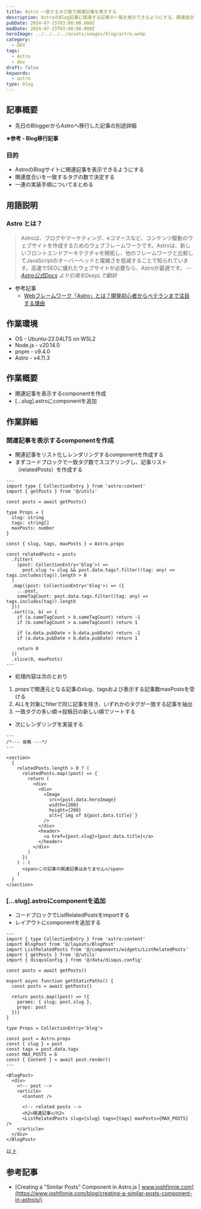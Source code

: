 ```yaml
---
title: Astro 一致するタグ数で関連記事を表示する
description: AstroのBlog記事に関連する記事の一覧を表示できるようにする。関連度合いを一致するタグの数で決定する。
pubDate: 2024-07-15T03:00:00.000Z
modDate: 2024-07-15T03:00:00.000Z
heroImage: ../../../../assets/images/blog/astro.webp
category:
  - DEV
tags:
  - Astro
  - dev
draft: false
keywords:
  - astro
type: blog
---
```



## 記事概要

- 先日のBloggerからAstroへ移行した記事の別途詳細

**※参考 - Blog移行記事**

<BlogCard
  title='BlogをBloggerからAstroへ移行した'
  description='10年以上の期間お世話になったGoogle Bloggerに別れを告げ、この度AstroでBlogサイトを構築し移行した。Astroは静的サイトを手軽に開発できる軽量フレームワーク。無料のテンプレートをベースにカスタマイズを行った。それなりの作業ボリュームとなったので、詳細は別記事に分け、今回は移行作業全体をまとめる。'
  url='https://www.neputa-note.net/2024/07/migrated-blogger-to-astro/'
  domain='www.neputa-note.net'
/>

### 目的

- AstroのBlogサイトに関連記事を表示できるようにする
- 関連度合いを一致するタグの数で決定する
- 一連の実装手順についてまとめる

## 用語説明

### Astro とは？

> Astroは、ブログやマーケティング、eコマースなど、コンテンツ駆動のウェブサイトを作成するためのウェブフレームワークです。Astroは、新しいフロントエンドアーキテクチャを開拓し、他のフレームワークと比較してJavaScriptのオーバーヘッドと複雑さを低減することで知られています。高速でSEOに優れたウェブサイトが必要なら、Astroが最適です。 <cite>-- [Astro公式Docs](https://docs.astro.build/ja/concepts/why-astro/) より引用をDeepLで翻訳</cite>

- 参考記事
  - [Webフレームワーク「Astro」とは？開発初心者からベテランまで注目する理由](https://codezine.jp/article/detail/17883)

## 作業環境

- OS - Ubuntu-22.04LTS on WSL2
- Node.js - v20.14.0
- pnpm - v9.4.0
- Astro - v4.11.3

## 作業概要

- 関連記事を表示するcomponentを作成
- [...slug].astroにcomponentを追加

## 作業詳細

### 関連記事を表示するcomponentを作成

- 関連記事をリスト化しレンダリングするcomponentを作成する
- まずコードブロックで一致タグ数でスコアリングし、記事リスト（relatedPosts）を作成する

```astro ListRelatedPosts.astro
---
import type { CollectionEntry } from 'astro:content'
import { getPosts } from '@/utils'

const posts = await getPosts()

type Props = {
  slug: string
  tags: string[]
  maxPosts: number
}

const { slug, tags, maxPosts } = Astro.props

const relatedPosts = posts
  .filter(
    (post: CollectionEntry<'blog'>) =>
      post.slug != slug && post.data.tags?.filter((tag: any) => tags.includes(tag)).length > 0
  )
  .map((post: CollectionEntry<'blog'>) => ({
    ...post,
    sameTagCount: post.data.tags.filter((tag: any) => tags.includes(tag)).length
  }))
  .sort((a, b) => {
    if (a.sameTagCount > b.sameTagCount) return -1
    if (b.sameTagCount > a.sameTagCount) return 1

    if (a.data.pubDate > b.data.pubDate) return -1
    if (a.data.pubDate < b.data.pubDate) return 1

    return 0
  })
  .slice(0, maxPosts)
---
```

- 処理内容は次のとおり

1. propsで関連元となる記事のslug、tagsおよび表示する記事数maxPostsを受ける
1. ALLを対象にfilterで同じ記事を除き、いずれかのタグが一致する記事を抽出
1. 一致タグの多い順→投稿日の新しい順でソートする

- 次にレンダリングを実装する

```astro ListRelatedPosts.astro
---
/*--- 省略 ---*/
---

<section>
  {
    relatedPosts.length > 0 ? (
      relatedPosts.map((post) => {
        return (
          <div>
            <div>
              <Image
                src={post.data.heroImage}
                width={200}
                height={200}
                alt={`img of ${post.data.title}`}
              />
            </div>
            <header>
              <a href={post.slug}>{post.data.title}</a>
            </header>
          </div>
        )
      })
    ) : (
      <span>この記事の関連記事はありません</span>
    )
  }
</section>
```

### [...slug].astroにcomponentを追加

- コードブロックでListRelatedPostsをimportする
- レイアウトにcomponentを追加する

```astro [...slug].astro
---
import { type CollectionEntry } from 'astro:content'
import BlogPost from '@/layouts/BlogPost'
import ListRelatedPosts from '@/components/widgets/ListRelatedPosts'
import { getPosts } from '@/utils'
import { disqusConfig } from '@/data/disqus.config'

const posts = await getPosts()

export async function getStaticPaths() {
  const posts = await getPosts()

  return posts.map((post) => ({
    params: { slug: post.slug },
    props: post
  }))
}

type Props = CollectionEntry<'blog'>

const post = Astro.props
const { slug } = post
const tags = post.data.tags
const MAX_POSTS = 6
const { Content } = await post.render()
---

<BlogPost>
  <div>
    <!-- post -->
    <article>
      <Content />

      <!-- related posts -->
      <h2>関連記事</h2>
      <ListRelatedPosts slug={slug} tags={tags} maxPosts={MAX_POSTS} />
    </article>
  </div>
</BlogPost>
```

以上

## 参考記事

- [Creating a "Similar Posts" Component in Astro.js | www.joshfinnie.com](https://www.joshfinnie.com/blog/creating-a-similar-posts-component-in-astrojs/)
